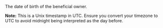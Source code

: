   
<ParamField body="Birthday" type="Unix timestamp">     
The date of birth of the beneficial owner.  

**Note:** This is a Unix timestamp in UTC. Ensure you convert your timezone to UTC to avoid midnight being interpreted as the day before.
</ParamField>